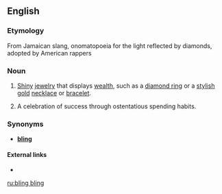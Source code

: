 ==English==

===Etymology===
From Jamaican slang, onomatopoeia for the light reflected by diamonds, adopted by American rappers

===Noun===
{{en-noun|sg=[[bling]] bling|-}}

# {{context|slang}} [[shiny|Shiny]] [[jewelry]] that displays [[wealth]], such as a [[diamond ring]] or a [[stylish]] [[gold]] [[necklace]] or [[bracelet]].
# {{context|slang}} {{rfv-sense}} A celebration of success through ostentatious spending habits.

===Synonyms===
* {{italbrac-colon|jewelry displaying wealth}} '''[[bling]]'''

====External links====
{{rfc-level|External links at L4+ not in L3 POS section (AutoFormat would have corrected level of Synonyms)}}
* {{pedialite}}

[[ru:bling bling]]